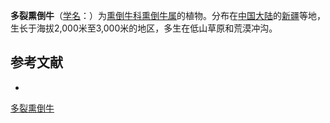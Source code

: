 {{Speciesbox
| name = 多裂熏倒牛
| status = 
| status_system = 
| image = 
| genus = Biebersteinia
| species = multifida
| authority = DC.
}}

'''多裂熏倒牛'''（[[学名|学名]]：{{lang|la|''Biebersteinia multifida''}}）为[[熏倒牛科|熏倒牛科]][[熏倒牛属|熏倒牛属]]的植物。分布在[[中国大陆|中国大陆]]的[[新疆|新疆]]等地，生长于海拔2,000米至3,000米的地区，多生在低山草原和荒漠冲沟。

== 参考文献 ==
<div class="references-small">
* {{FRPS|多裂熏倒牛}}
</div>
{{Taxonbar|from=Q10933126}}

[[Category:熏倒牛属|多裂熏倒牛]]


{{植物小作品}}